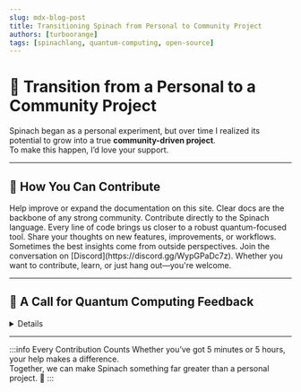```yaml
---
slug: mdx-blog-post
title: Transitioning Spinach from Personal to Community Project
authors: [turboorange]
tags: [spinachlang, quantum-computing, open-source]
---
```



# 🚀 Transition from a Personal to a Community Project

Spinach began as a personal experiment, but over time I realized its potential to grow into a true **community-driven project**.  
To make this happen, I’d love your support.

<!-- truncate -->

---

## 🙌 How You Can Contribute

<Tabs>
  <TabItem value="docs" label="📚 Documentation">
    Help improve or expand the documentation on this site. Clear docs are the backbone of any strong community.
  </TabItem>
  <TabItem value="lang" label="🛠️ Core Language">
    Contribute directly to the Spinach language. Every line of code brings us closer to a robust quantum-focused tool.
  </TabItem>
  <TabItem value="ideas" label="💡 Ideas & Suggestions">
    Share your thoughts on new features, improvements, or workflows. Sometimes the best insights come from outside perspectives.
  </TabItem>
  <TabItem value="community" label="💬 Community">
    Join the conversation on [Discord](https://discord.gg/WypGPaDc7z). Whether you want to contribute, learn, or just hang out—you're welcome.
  </TabItem>
</Tabs>

---

## 🔬 A Call for Quantum Computing Feedback

<Details summary="👩‍🔬 Why Quantum Feedback Matters">

Spinach isn’t just another programming language—it’s designed with **quantum computing in mind**.  
If you’ve worked with quantum computers before, your insights can help ensure that Spinach:

- Feels natural for quantum workflows  
- Avoids common pitfalls of "shoehorning" quantum into classical paradigms  
- Builds concepts (like pipelines) that match real-world usage  

</Details>

---

:::info Every Contribution Counts
Whether you’ve got 5 minutes or 5 hours, your help makes a difference.  
Together, we can make Spinach something far greater than a personal project. 🌱
:::

